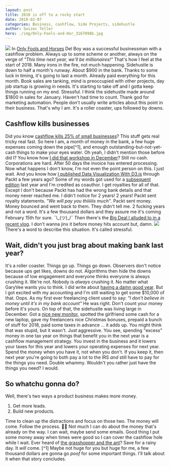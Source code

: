 ```yaml
---
layout: post
title: 2018 is off to a rocky start
date: 2018-02-07
categories: Business, cashflow, Side Projects, sidehustle
author: Swizec Teller
hero: ./img/Only-Fools-and-Hor_3167098b.jpg
---
```


![](./img/Only-Fools-and-Hor_3167098b.jpg) In [Only Fools and Horses](https://en.wikipedia.org/wiki/Only_Fools_and_Horses) Del Boy was a successful businessman with a cashflow problem. Always up to some scheme or another, always on the verge of _"This time next year, we'll be millionaires!"_ That's how I feel at the start of 2018. Many irons in the fire, not much happening. Sidehustle is down to half a month's runway. About $900 in the bank. Thanks to some luck in timing, it's going to last a month. Already paid everything for this month. Book sales are tanking, mind is preoccupied with other projects, day job startup is growing in needs. It's starting to take off and I gotta keep things running on my end. Stressful. I think the sidehustle made around $1800 in sales for January. Haven't had time to count. Thank god for marketing automation. People don't usually write articles about this point in their business. That's why I am. It's a roller coaster, ups followed by downs.

## Cashflow kills businesses

Did you know [cashflow kills 25% of small businesses](http://time.com/money/3888448/cash-flow-small-business-startups/)? This stuff gets real tricky real fast. So here I am, a month of money in the bank, a few huge expenses coming down the pipe\[^1], and enough outstanding-but-not-yet-cash things to make your eyes water. Oh yeah, I didn't mention those before did I? You know how [I did that workshop in December](https://swizec.com/blog/teaching-backend-devs-react-redux-stubhub-boston/swizec/7952)? Still no cash. Corporations are hard. After 50 days the invoice has entered processing. Now what happens I don't know, I'm not even the point person on this. I just wait. And you know how [I published Data Visualization With D3.js](https://www.packtpub.com/web-development/data-visualization-d3js) through Packt a few years ago? Some of my words got used for a [subsequent edition](https://www.packtpub.com/web-development/d3js-4x-data-visualization-third-edition) last year and I'm credited as coauthor. I get royalties for all of that. Except I don't because Packt has had the wrong bank details and that money never reached me. I didn't notice for 2 years! 2 years! Packt sent royalty statements. _"We will pay you thiiiiiis much"_. Packt sent money. Money bounced and went back to them. They didn't tell me. 2 fucking years and not a word. It's a few thousand dollars and they assure me it's coming February 15th for sure. ¯\\\_(ツ)\_/¯ Then there's the [Big Deal I alluded to in a recent vlog](https://www.youtube.com/watch?v=k5wayr6tYzY&t=1s). I don't wanna jinx it before money hits account but, damn. ![](https://memegenerator.net/img/instances/500x/62709854/damn-girl-you-thicker-than-a-bowl-of-oatmeal.jpg) There's a word to describe this situation. It's called stressful.

## Wait, didn't you just brag about making bank last year?

It's a roller coaster. Things go up. Things go down. Observers don't notice because ups get likes, downs do not. Algorithms then hide the downs because of low engagement and everyone thinks everyone is always crushing it. We're not. Nobody is _always_ crushing it. No matter what GaryVee wants you to think. I did write about [having a damn good year](https://swizec.com/blog/how-i-sidehustled-72167-last-year-and-what-i-wanna-do-next/swizec/8016). But I got excited with my accounting and I'm still waiting to get some $10,000 of that. Oops. As my first ever freelancing client used to say: _"I don't believe in money until it's in my bank account"_ He was right. Don't count your money before it's yours. On top of that, the sidehustle was living large in December. Got a [nice new monitor](https://swizec.com/blog/new-5k-monitor-lg-ultrafine-5k/swizec/7955), spotted the girlfriend some cash for a new laptop, gave my freelancers nice Christmas bonuses, prepaid a bunch of stuff for 2018, paid some taxes in advance ... it adds up. You might think that was stupid, but it wasn't. Just aggressive. You see, spending "excess" money in one tax year on things that benefit you in the next year is a cashflow management strategy. You invest in the business and it lowers your taxes for this year and lowers your operating expenses for next year. Spend the money when you have it, not when you don't. If you keep it, then next year you're going to both pay a lot to the IRS _and_ still have to pay for the things you need. Double whammy. Wouldn't you rather just have the things you need? I would.

## So whatchu gonna do?

Well, there's two ways a product business makes more money.

1.  Get more leads.
2.  Build new products.

Time to clean up the distractions and focus on those two. The money will come. Follow the process. 🙏🏻 Not much I can do about the money that's already on the way. I can wait, maybe send some emails. Good thing I put some money away when times were good so I can cover the cashflow hole while I wait. Ever heard of [the grasshopper and the ant](https://en.wikipedia.org/wiki/The_Ant_and_the_Grasshopper)? Save for a rainy day. It _will_ come. \[^1] Maybe not huge for you but huge for me, a few thousand dollars are gonna go _poof_ for some important things. I'll talk about it when that story concludes.
